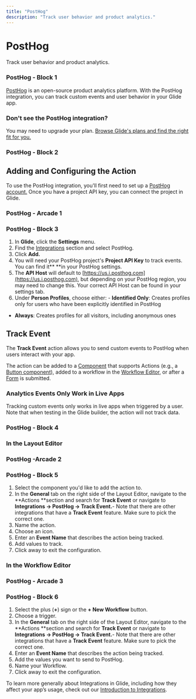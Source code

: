 ```yaml
---
title: "PostHog"
description: "Track user behavior and product analytics."
---
```


# PostHog

Track user behavior and product analytics.

### PostHog - Block 1

[PostHog](https://posthog.com/) is an open-source product analytics platform. With the PostHog integration, you can track custom events and user behavior in your Glide app.

### Don't see the PostHog integration?

You may need to upgrade your plan. [Browse Glide's plans and find the right fit for you.](https://www.glideapps.com/pricing)

### PostHog - Block 2

## Adding and Configuring the Action

To use the PostHog integration, you'll first need to set up a [PostHog account.](https://posthog.com/) Once you have a project API key, you can connect the project in Glide.

### PostHog - Arcade 1

### PostHog - Block 3

1. In **Glide**, click the **Settings** menu.
2. Find the [Integrations](/automation/integrations) section and select PostHog.
3. Click **Add.**
4. You will need your PostHog project's **Project API Key** to track events. You can find it** **in your PostHog settings.
5. The **API Host** will default to [https://us.i.posthog.com](https://us.i.posthog.com), but depending on your PostHog region, you may need to change this. Your correct API Host can be found in your settings tab.
6. Under **Person Profiles**, choose either: - **Identified Only**: Creates profiles only for users who have been explicitly identified in PostHog
- **Always**: Creates profiles for all visitors, including anonymous ones

## Track Event

The **Track Event** action allows you to send custom events to PostHog when users interact with your app.

The action can be added to a [Component](/components) that supports Actions (e.g., a [Button component](/essentials/components/button)), added to a workflow in the [Workflow Editor](/getting-started/introduction-to-workflows#the-workflow-editor), or after a [Form](/use-cases/forms) is submitted.

### Analytics Events Only Work in Live Apps

Tracking custom events only works in live apps when triggered by a user. Note that when testing in the Glide builder, the action will not track data.

### PostHog - Block 4

### In the Layout Editor



### PostHog -Arcade 2

### PostHog - Block 5

1. Select the component you'd like to add the action to.
2. In the **General** tab on the right side of the Layout Editor, navigate to the **Actions **section and search for **Track Event** or navigate to **Integrations → PostHog → Track Event.**- Note that there are other integrations that have a **Track Event** feature. Make sure to pick the correct one.
3. Name the action.
4. Choose an icon.
5. Enter an **Event Name** that describes the action being tracked.
6. Add values to track.
7. Click away to exit the configuration.

### In the Workflow Editor



### PostHog - Arcade 3

### PostHog - Block 6

1. Select the plus (**+**) sign or the **+ New Workflow** button.
2. Choose a trigger.
3. In the **General** tab on the right side of the Layout Editor, navigate to the **Actions **section and search for **Track Event** or navigate to **Integrations → PostHog → Track Event.**- Note that there are other integrations that have a **Track Event** feature. Make sure to pick the correct one.
4. Enter an **Event Name** that describes the action being tracked.
5. Add the values you want to send to PostHog.
6. Name your Workflow.
7. Click away to exit the configuration.

To learn more generally about Integrations in Glide, including how they affect your app’s usage, check out our [Introduction to Integrations](/automation/integrations).

